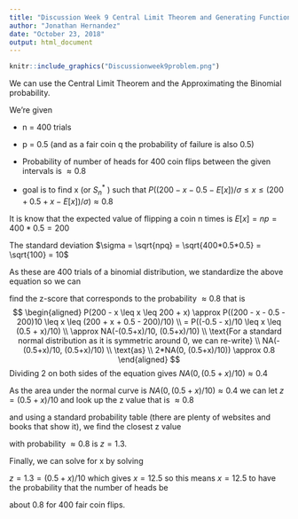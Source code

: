 ```yaml
---
title: "Discussion Week 9 Central Limit Theorem and Generating Functions"
author: "Jonathan Hernandez"
date: "October 23, 2018"
output: html_document
---
```


```r
knitr::include_graphics("Discussionweek9problem.png")
```

We can use the Central Limit Theorem and the Approximating the Binomial probability.

We're given

- n = 400 trials

- p = 0.5 (and as a fair coin q the probability of failure is also 0.5)

- Probability of number of heads for 400 coin flips between the given intervals is $\approx 0.8$

- goal is to find x (or $S_n^*$ ) such that 
$P((200 - x -0.5 - E[x])/\sigma \leq x \leq (200 + 0.5 + x - E[x])/\sigma) \approx 0.8$

It is know that the expected value of flipping a coin n times is $E[x] = np = 400*0.5 = 200$

The standard deviation $\sigma = \sqrt{npq} = \sqrt{400*0.5*0.5} = \sqrt{100} = 10$

As these are 400 trials of a binomial distribution, we standardize the above equation so we can

find the z-score that corresponds to the probability $\approx 0.8$ that is
$$
\begin{aligned}
P(200 - x \leq x \leq 200 + x) \approx P((200 - x - 0.5 - 200)10 \leq x \leq (200 + x + 0.5 - 200)/10) \\
= P((-0.5 - x)/10 \leq x \leq (0.5 + x)/10) \\
\approx NA(-(0.5+x)/10, (0.5+x)/10) \\
\text{For a standard normal distribution as it is symmetric around 0, we can re-write} \\
NA(-(0.5+x)/10, (0.5+x)/10) \\
\text{as} \\
2*NA(0, (0.5+x)/10)) \approx 0.8
\end{aligned}
$$
Dividing 2 on both sides of the equation gives $NA(0, (0.5+x)/10) \approx 0.4$

As the area under the normal curve is $NA(0, (0.5+x)/10) \approx 0.4$ we can let $z = (0.5 + x) /10$ and look up the z value that is $\approx 0.8$

and using a standard probability table (there are plenty of websites and books that show it), we find the closest z value

with probability $\approx 0.8$ is $z =1.3$.

Finally, we can solve for x by solving 

$z = 1.3 =(0.5 + x) / 10$ which gives $x = 12.5$ so this means $x = 12.5$ to have the probability that the number of heads be

about 0.8 for 400 fair coin flips.